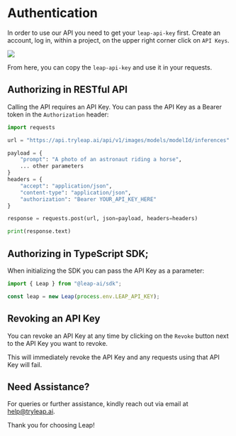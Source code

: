 # Authentication

In order to use our API you need to get your `leap-api-key` first. Create an account, log in, within a project, on the upper right corner click on `API Keys`.

![](./images/api-keys.jpg)

From here, you can copy the `leap-api-key` and use it in your requests.

## Authorizing in RESTful API

Calling the API requires an API Key. You can pass the API Key as a Bearer token in the `Authorization` header:

```python copy
import requests

url = "https://api.tryleap.ai/api/v1/images/models/modelId/inferences"

payload = {
    "prompt": "A photo of an astronaut riding a horse",
    ... other parameters
}
headers = {
    "accept": "application/json",
    "content-type": "application/json",
    "authorization": "Bearer YOUR_API_KEY_HERE"
}

response = requests.post(url, json=payload, headers=headers)

print(response.text)
```


## Authorizing in TypeScript SDK;

When initializing the SDK you can pass the API Key as a parameter:

```ts copy
import { Leap } from "@leap-ai/sdk";

const leap = new Leap(process.env.LEAP_API_KEY);
```

## Revoking an API Key

You can revoke an API Key at any time by clicking on the `Revoke` button next to the API Key you want to revoke.

This will immediately revoke the API Key and any requests using that API Key will fail.


## Need Assistance?

For queries or further assistance, kindly reach out via email at [help@tryleap.ai](mailto:help@tryleap.ai).

Thank you for choosing Leap!
